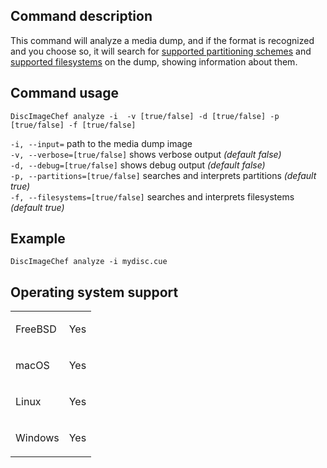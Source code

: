 ==Command description==
This command will analyze a media dump, and if the format is recognized and you choose so, it will search for [[Partitioning-schemes-recognized-by-DiscImageChef|supported partitioning schemes]] and [[Filesystems-recognized-by-DiscImageChef|supported filesystems]] on the dump, showing information about them.

==Command usage==
<code>DiscImageChef analyze -i <dump> -v [true/false] -d [true/false] -p [true/false] -f [true/false]</code>

<code>-i, --input=<dump></code> path to the media dump image<br />
<code>-v, --verbose=[true/false]</code> shows verbose output ''(default false)''<br />
<code>-d, --debug=[true/false]</code> shows debug output ''(default false)''<br />
<code>-p, --partitions=[true/false]</code> searches and interprets partitions ''(default true)''<br />
<code>-f, --filesystems=[true/false]</code> searches and interprets filesystems ''(default true)''<br />

==Example==
<code>DiscImageChef analyze -i mydisc.cue</code>

==Operating system support==
{|
| FreeBSD
| Yes
|-
| macOS
| Yes
|-
| Linux
| Yes
|-
| Windows
| Yes
|}